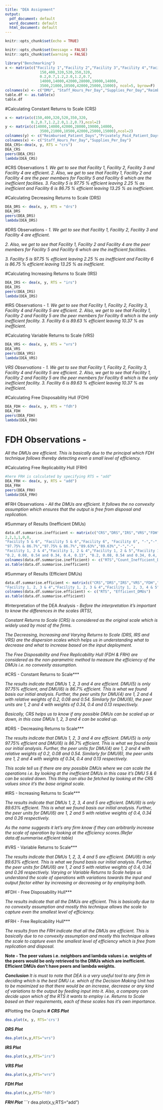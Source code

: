 ```yaml
---
title: "DEA Assignment"
output:
  pdf_document: default
  word_document: default
  html_document: default
---
```


```r
knitr::opts_chunk$set(echo = TRUE)
```


```r
knitr::opts_chunk$set(message = FALSE)
knitr::opts_chunk$set(warning = FALSE)
```

```r
library("Benchmarking")
x <- matrix(c("Facility 1","Facility 2","Facility 3","Facility 4","Facility 5", "Facility 6",
                150,400,320,520,350,320,
                0.2,0.7,1.2,2.0,1.2,0.7,
                14000,14000,42000,28000,19000,14000,
                3500,21000,10500,42000,25000,15000), ncol=5, byrow=F)
colnames(x) <- c("DMU", "Staff_Hours_Per_Day","Supplies_Per_Day","Reimbursed_Patient_Days","Privately_Paid_Patient_Days")
table.df <- as.table(x)
table.df
```

#Calculating Constant Returns to Scale (CRS)
```r
x <- matrix(c(150,400,320,520,350,320,
            0.2,0.7,1.2,2.0,1.2,0.7),ncol=2)
y <- matrix(c(14000,14000,42000,28000,19000,14000,
                3500,21000,10500,42000,25000,15000),ncol=2)
colnames(y) <- c("Reimbursed_Patient_Days","Privately_Paid_Patient_Days")
colnames(x) <- c("Staff_Hours_Per_Day","Supplies_Per_Day")
DEA_CRS<-dea(x, y, RTS = "crs")
DEA_CRS
peers(DEA_CRS)
lambda(DEA_CRS)
```
#CRS Observations 
*1. We get to see that Facility 1, Facility 2, Facility 3  and Facility 4 are efficient.*
*2. Also, we get to see that Facility 1, Facility 2 and Facility 4 are the peer members for Facility 5 and Facility 6 which are the inefficient facilities.*
*3. Facility 5 is 97.75 % efficient leaving 2.25 % as inefficient and Facility 6 is 86.75 % efficient leaving 13.25 % as inefficient.*

#Calculating Decreasing Returns to Scale (DRS)
```r
DEA_DRS <- dea(x, y, RTS = "drs")
DEA_DRS
peers(DEA_DRS)
lambda(DEA_DRS)
```
#DRS Observations -
\newline
*1. We get to see that Facility 1, Facility 2, Facility 3  and Facility 4 are efficient.*

*2. Also, we get to see that Facility 1, Facility 2 and Facility 4 are the peer members for Facility 5 and Facility 6 which are the inefficient facilities.*

*3. Facility 5 is 97.75 % efficient leaving 2.25 % as inefficient and Facility 6 is 86.75 % efficient leaving 13.25 % as inefficient.*


#Calculating Increasing Returns to Scale (IRS)
```r
DEA_IRS <- dea(x, y, RTS = "irs")
DEA_IRS
peers(DEA_IRS)
lambda(DEA_IRS)
```
#IRS Observations -
*1. We get to see that Facility 1, Facility 2, Facility 3, Facility 4 and Facility 5 are efficient.*
*2. Also, we get to see that Facility 1, Facility 2 and Facility 5 are the peer members for Facility 6 which is the only inefficient facility.*
*3. Facility 6 is 89.63 % efficient leaving 10.37 % as inefficient.*

#Calculating Variable Returns to Scale (VRS)
```r
DEA_VRS <- dea(x, y, RTS = "vrs")
DEA_VRS
peers(DEA_VRS)
lambda(DEA_VRS)
```
*VRS Observations -* 
\newline
*1. We get to see that Facility 1, Facility 2, Facility 3, Facility 4 and Facility 5 are efficient.*
\newline
*2. Also, we get to see that Facility 1, Facility 2 and Facility 5 are the peer members for Facility 6 which is the only inefficient facility.*
\newline
*3. Facility 6 is 89.63 % efficient leaving 10.37 % as inefficient.*
\newline

#Calculating Free Disposability Hull (FDH)
```r
DEA_FDH <- dea(x, y, RTS = "fdh")
DEA_FDH
peers(DEA_FDH)
lambda(DEA_FDH)
```
# FDH Observations -
*All the DMUs are efficient. This is basically due to the principal which FDH technique follows thereby detecting even a small level of efficiency.*

#Calculating Free Replicability Hull (FRH)
```r
#here FRH is calculated by specifying RTS = "add"
DEA_FRH <- dea(x, y, RTS = "add")
DEA_FRH
peers(DEA_FRH)
lambda(DEA_FRH)
```
#FRH Observations -
*All the DMUs are efficient. It follows the no convexity assumption which ensures that the output is free from disposal and replication.*

#Summary of Results (Inefficient DMUs)
```r
data.df.summarise.inefficient <- matrix(c("CRS","DRS","IRS","VRS","FDH","FRH",
2,2,1,1,0,0,
"Facility 5 & 6", "Facility 5 & 6","Facility 6", "Facility 6", "-","-",
"97.75% & 86.7%","97.75% & 86.7%","89.63%","89.63%","-","-",
"Facility 1, 2 & 4","Facility 1, 2 & 4","Facility 1, 2 & 5","Facility 1, 2 & 5","-","-",
"0.2, 0.08, 0.54 and 0.34, 0.4, 0.13", "0.2, 0.08, 0.54 and 0.34, 0.4, 0.13", "0.4, 0.34 and 0.26", "0.4, 0.34 and 0.26", "-","-"),ncol=6,byrow=F)
colnames(data.df.summarise.inefficient) <- c("RTS","Count_Inefficient_DMUs","Name_DMUs","%_Inefficiency","Peers","Lambda")
as.table(data.df.summarise.inefficient)
```
#Summary of Results (Efficient DMUs)
```r
data.df.summarise.efficient <- matrix(c("CRS","DRS","IRS","VRS","FDH","FRH",
"Facility 1, 2, 3 & 4","Facility 1, 2, 3 & 4","Facility 1, 2, 3, 4 & 5", "Facility 1, 2, 3, 4 & 5", "All DMUs", "All DMUs"), ncol = 2, byrow=F)
colnames(data.df.summarise.efficient) <- c("RTS", "Efficient_DMUs")
as.table(data.df.summarise.efficient)
```
#Interpretation of the DEA Analysis - 
*Before the interpretation it's important to know the differences in the scales (RTS),*

*Constant Returns to Scale (CRS) is considered as the original scale which is widely used by most of the firms.*

*The Decreasing, Increasing and Varying Returns to Scale (DRS, IRS and VRS) are the dispersion scales which helps us in understanding what to decrease and what to increase based on the input deployment.*

*The Free Disposability and Free Replicability Hull (FDH & FRH) are considered as the non-parametric method to measure the efficiency of the DMUs i.e. no convexity assumption.*


#CRS - Constant Returns to Scale***

*The results indicate that DMUs 1, 2, 3 and 4 are efficient. DMU(5) is only 97.75% efficient, and DMU(6) is 86.7% efficient. This is what we found basis our initial analysis. Further, the peer units for DMU(4) are 1, 2 and 4 with relative weights of 0.2, 0.08 and 0.54. Similarly for DMU(6), the peer units are 1, 2 and 4 with weights of 0.34, 0.4 and 0.13 respectively.*

*Basically, CRS helps us to know if any possible DMUs can be scaled up or down, in this case DMUs 1, 2, 3 and 4 can be scaled up. *


#DRS - Decreasing Returns to Scale***

*The results indicate that DMUs 1, 2, 3 and 4 are efficient. DMU(5) is only 97.75% efficient and DMU(6) is 86.7% efficient. This is what we found basis our initial analysis. Further, the peer units for DMU(4) are 1, 2 and 4 with relative weights of 0.2, 0.08 and 0.54. Similarly for DMU(6), the peer units are 1, 2 and 4 with weights of 0.34, 0.4 and 0.13 respectively.*

*This scale tell us if there are any possible DMUs where we can scale the operations i.e. by looking at the inefficient DMUs in this case it's DMU 5 & 6 can be scaled down. This thing can also be fetched by looking at the CRS values since it's the base original scale.*
\newline

#IRS - Increasing Returns to Scale***

*The results indicate that DMUs 1, 2, 3, 4 and 5 are efficient. DMU(6) is only 89.63% efficient. This is what we found basis our initial analysis. Further, the peer units for DMU(6) are 1, 2 and 5 with relative weights of 0.4, 0.34 and 0.26 respectively.*

*As the name suggests it let's any firm know if they can arbitrarily increase the scale of operation by looking at the efficiency scores.(Refer data.df.summarise.efficient table)*
\newline

#VRS - Variable Returns to Scale***

*The results indicate that DMUs 1, 2, 3, 4 and 5 are efficient. DMU(6) is only 89.63% efficient. This is what we found basis our initial analysis. Further, the peer units for DMU(6) are 1, 2 and 5 with relative weights of 0.4, 0.34 and 0.26 respectively.*
\newline
*Varying or Variable Returns to Scale helps us understand the scale of operations with variations towards the input and output factor either by increasing or decreasing or by employing both.*
\newline

#FDH - Free Disposability Hull***

*The results indicate that all the DMUs are efficient. This is basically due to no convexity assumption and mostly this technique allows the scale to capture even the smallest level of efficiency.*


#FRH - Free Replicability Hull***

*The results from the FRH indicate that all the DMUs are efficient. This is basically due to no convexity assumption and mostly this technique allows the scale to capture even the smallest level of efficiency which is free from replication and disposal.*


**Note - The peer values i.e. neighbors and lambda values i.e. weights of the peers would be only retrieved to the DMUs which are inefficient. Efficient DMUs don't have peers and lambda weights.**
\newline

***Conclusion***
\newline
*It is must to note that DEA is a very useful tool to any firm in deciding which is the best DMU i.e. which of the Decision Making Unit has to be maximized so that there would be an increase, decrease or any kind of variations to the output by feeding input into it.* 
\newline
*Also, a company can decide upon which of the RTS it wants to employ i.e. Returns to Scale based on their requirements, each of these scales has it's own importance.*
\newline

#Plotting the Graphs***
\newline
#   CRS Plot***
```r
dea.plot(x, y, RTS='crs')
```

***DRS Plot***
```r
dea.plot(x,y,RTS="vrs") 
```

***IRS Plot***
```r
dea.plot(x,y,RTS="irs")
```

***VRS Plot***
```r
dea.plot(x,y,RTS="vrs")
```

***FDH Plot***
```r
dea.plot(x,y,RTS="fdh")
```

***FRH Plot***
```r
dea.plot(x,y,RTS="add")